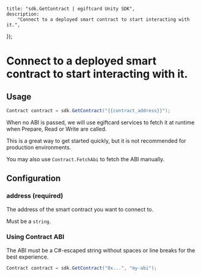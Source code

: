 
	title: "sdk.GetContract | egiftcard Unity SDK",
	description:
		"Connect to a deployed smart contract to start interacting with it.",
});

# Connect to a deployed smart contract to start interacting with it.

## Usage

```csharp
Contract contract = sdk.GetContract("{{contract_address}}");
```

<Callout variant='info' title="Using contracts without an ABI">

When no ABI is passed, we will use egiftcard services to fetch it at runtime when Prepare, Read or Write are called.

This is a great way to get started quickly, but it is not recommended for production environments.

You may also use `Contract.FetchAbi` to fetch the ABI manually.

</Callout>

## Configuration

### address (required)

The address of the smart contract you want to connect to.

Must be a `string`.

### Using Contract ABI

The ABI must be a C#-escaped string without spaces or line breaks for the best experience.

```csharp
Contract contract = sdk.GetContract("0x...", "my-abi");
```
